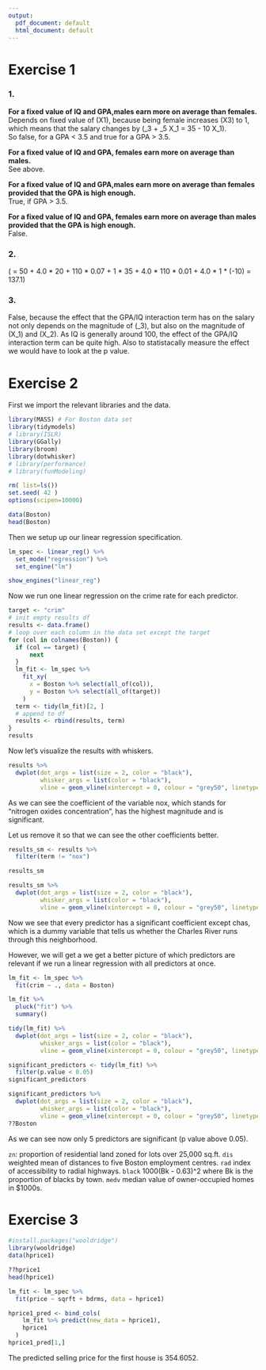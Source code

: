 ```yaml
---
output:
  pdf_document: default
  html_document: default
---
```

# Exercise 1
### 1.
**For a fixed value of IQ and GPA,males earn more on average than females.**  
Depends on fixed value of \(X1\), because being female increases \(X3\) to 1,
which means that the salary changes by 
\(\hat{\beta}_3 + \hat{\beta}_5 X_1 = 35 - 10 X_1\).  
So false, for a GPA < 3.5 and true for a GPA > 3.5.  

**For a fixed value of IQ and GPA, females earn more on average than males.**  
See above.  

**For a fixed value of IQ and GPA,males earn more on average than females provided that the GPA is high enough.**  
True, if GPA > 3.5.

**For a fixed value of IQ and GPA, females earn more on average than males provided that the GPA is high enough.**  
False.

### 2.
\(\hat{y} = 50 + 4.0 * 20 + 110 * 0.07 + 1 * 35 + 4.0 * 110 * 0.01 + 4.0 * 1 * (-10) = 137.1\)

### 3.
False, because the effect that the GPA/IQ interaction term has on the salary not
only depends on the magnitude of \(\hat{\beta}_3\), but also on the magnitude of
\(X_1\) and \(X_2\). As IQ is generally around 100, the effect of the GPA/IQ
interaction term can be quite high. Also to statistacally measure the effect we
would have to look at the p value.


# Exercise 2
First we import the relevant libraries and the data.
```r
library(MASS) # For Boston data set
library(tidymodels)
# library(ISLR)
library(GGally)
library(broom)
library(dotwhisker)
# library(performance)
# library(funModeling)
```

```r
rm( list=ls())
set.seed( 42 )
options(scipen=10000)
```

```r
data(Boston)
head(Boston)
```

Then we setup up our linear regression specification.
```r
lm_spec <- linear_reg() %>%
  set_mode("regression") %>%
  set_engine("lm")

show_engines("linear_reg")
```

Now we run one linear regression on the crime rate for each predictor.
```r
target <- "crim"
# init empty results df
results <- data.frame()
# loop over each column in the data set except the target
for (col in colnames(Boston)) {
  if (col == target) {
      next
  }
  lm_fit <- lm_spec %>%
    fit_xy(
      x = Boston %>% select(all_of(col)),
      y = Boston %>% select(all_of(target))
    )
  term <- tidy(lm_fit)[2, ]
  # append to df
  results <- rbind(results, term)
}
results
```

Now let's visualize the results with whiskers.
```r
results %>%
  dwplot(dot_args = list(size = 2, color = "black"),
         whisker_args = list(color = "black"),
         vline = geom_vline(xintercept = 0, colour = "grey50", linetype = 2))
```
As we can see the coefficient of the variable nox, which stands for "nitrogen
oxides concentration", has the highest magnitude and is significant.  

Let us remove it so that we can see the other coefficients better.


```r
results_sm <- results %>%
  filter(term != "nox")

results_sm
```
  
```r
results_sm %>%
  dwplot(dot_args = list(size = 2, color = "black"),
         whisker_args = list(color = "black"),
         vline = geom_vline(xintercept = 0, colour = "grey50", linetype = 2))
```

Now we see that every predictor has a significant coefficient except chas, which
is a dummy variable that tells us whether the Charles River runs through this
neighborhood.

However, we will get a we get a better picture of which predictors are relevant
if we run a linear regression with all predictors at once.

```r
lm_fit <- lm_spec %>%
  fit(crim ~ ., data = Boston)
```

```r
lm_fit %>% 
  pluck("fit") %>%
  summary()
```

```r
tidy(lm_fit) %>% 
  dwplot(dot_args = list(size = 2, color = "black"),
         whisker_args = list(color = "black"),
         vline = geom_vline(xintercept = 0, colour = "grey50", linetype = 2))
```

```r
significant_predictors <- tidy(lm_fit) %>%
  filter(p.value < 0.05)
significant_predictors
```

```r
significant_predictors %>% 
  dwplot(dot_args = list(size = 2, color = "black"),
         whisker_args = list(color = "black"),
         vline = geom_vline(xintercept = 0, colour = "grey50", linetype = 2))
??Boston
```

As we can see now only 5 predictors are significant (p value above 0.05).

`zn`: proportion of residential land zoned for lots over 25,000 sq.ft.
`dis` weighted mean of distances to five Boston employment centres.
`rad` index of accessibility to radial highways.
`black` 1000(Bk - 0.63)^2 where Bk is the proportion of blacks by town.
`medv` median value of owner-occupied homes in $1000s.

# Exercise 3

```r
#install.packages("wooldridge")
library(wooldridge)
data(hprice1)
```

```r
??hprice1
head(hprice1)
```

```r
lm_fit <- lm_spec %>%
  fit(price ~ sqrft + bdrms, data = hprice1)
```

```r
hprice1_pred <- bind_cols(
    lm_fit %>% predict(new_data = hprice1),
    hprice1
  )
hprice1_pred[1,]
```

The predicted selling price for the first house is 354.6052.